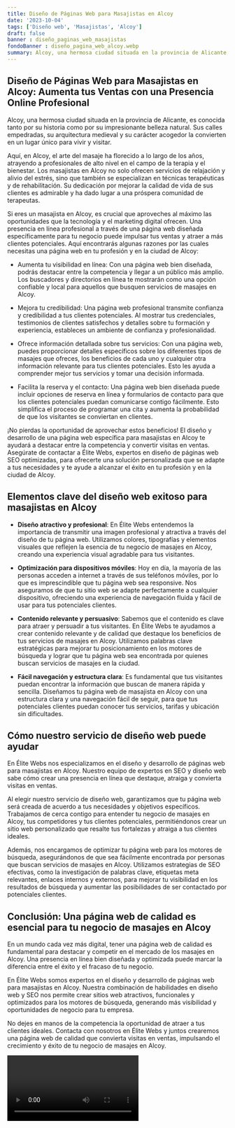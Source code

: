 ```yaml
---
title: Diseño de Páginas Web para Masajistas en Alcoy
date: '2023-10-04'
tags: ['Diseño web', 'Masajistas', 'Alcoy']
draft: false
banner : diseño_paginas_web_masajistas
fondoBanner : diseño_pagina_web_alcoy.webp
summary: Alcoy, una hermosa ciudad situada en la provincia de Alicante, es conocida tanto por su historia como por su impresionante belleza natural. Sus calles empedradas, su arquitectura medieval y su carácter acogedor la convierten en un lugar único para vivir y visitar.
---
```


## **Diseño de Páginas Web para Masajistas en Alcoy: Aumenta tus Ventas con una Presencia Online Profesional**

Alcoy, una hermosa ciudad situada en la provincia de Alicante, es conocida tanto por su historia como por su impresionante belleza natural. Sus calles empedradas, su arquitectura medieval y su carácter acogedor la convierten en un lugar único para vivir y visitar.

Aquí, en Alcoy, el arte del masaje ha florecido a lo largo de los años, atrayendo a profesionales de alto nivel en el campo de la terapia y el bienestar. Los masajistas en Alcoy no solo ofrecen servicios de relajación y alivio del estrés, sino que también se especializan en técnicas terapéuticas y de rehabilitación. Su dedicación por mejorar la calidad de vida de sus clientes es admirable y ha dado lugar a una próspera comunidad de terapeutas.

Si eres un masajista en Alcoy, es crucial que aproveches al máximo las oportunidades que la tecnología y el marketing digital ofrecen. Una presencia en línea profesional a través de una página web diseñada específicamente para tu negocio puede impulsar tus ventas y atraer a más clientes potenciales. Aquí encontrarás algunas razones por las cuales necesitas una página web en tu profesión y en la ciudad de Alcoy:

- Aumenta tu visibilidad en línea: Con una página web bien diseñada, podrás destacar entre la competencia y llegar a un público más amplio. Los buscadores y directorios en línea te mostrarán como una opción confiable y local para aquellos que busquen servicios de masajes en Alcoy.

- Mejora tu credibilidad: Una página web profesional transmite confianza y credibilidad a tus clientes potenciales. Al mostrar tus credenciales, testimonios de clientes satisfechos y detalles sobre tu formación y experiencia, estableces un ambiente de confianza y profesionalidad.

- Ofrece información detallada sobre tus servicios: Con una página web, puedes proporcionar detalles específicos sobre los diferentes tipos de masajes que ofreces, los beneficios de cada uno y cualquier otra información relevante para tus clientes potenciales. Esto les ayuda a comprender mejor tus servicios y tomar una decisión informada.

- Facilita la reserva y el contacto: Una página web bien diseñada puede incluir opciones de reserva en línea y formularios de contacto para que los clientes potenciales puedan comunicarse contigo fácilmente. Esto simplifica el proceso de programar una cita y aumenta la probabilidad de que los visitantes se conviertan en clientes.

¡No pierdas la oportunidad de aprovechar estos beneficios! El diseño y desarrollo de una página web específica para masajistas en Alcoy te ayudará a destacar entre la competencia y convertir visitas en ventas. Asegúrate de contactar a Élite Webs, expertos en diseño de páginas web SEO optimizadas, para ofrecerte una solución personalizada que se adapte a tus necesidades y te ayude a alcanzar el éxito en tu profesión y en la ciudad de Alcoy.

<GifSeo />

<Cta />

## Elementos clave del diseño web exitoso para masajistas en Alcoy

- **Diseño atractivo y profesional**: En Élite Webs entendemos la importancia de transmitir una imagen profesional y atractiva a través del diseño de tu página web. Utilizamos colores, tipografías y elementos visuales que reflejen la esencia de tu negocio de masajes en Alcoy, creando una experiencia visual agradable para tus visitantes.

- **Optimización para dispositivos móviles**: Hoy en día, la mayoría de las personas acceden a internet a través de sus teléfonos móviles, por lo que es imprescindible que tu página web sea responsive. Nos aseguramos de que tu sitio web se adapte perfectamente a cualquier dispositivo, ofreciendo una experiencia de navegación fluida y fácil de usar para tus potenciales clientes.

- **Contenido relevante y persuasivo**: Sabemos que el contenido es clave para atraer y persuadir a tus visitantes. En Élite Webs te ayudamos a crear contenido relevante y de calidad que destaque los beneficios de tus servicios de masajes en Alcoy. Utilizamos palabras clave estratégicas para mejorar tu posicionamiento en los motores de búsqueda y lograr que tu página web sea encontrada por quienes buscan servicios de masajes en la ciudad.

- **Fácil navegación y estructura clara**: Es fundamental que tus visitantes puedan encontrar la información que buscan de manera rápida y sencilla. Diseñamos tu página web de masajista en Alcoy con una estructura clara y una navegación fácil de seguir, para que tus potenciales clientes puedan conocer tus servicios, tarifas y ubicación sin dificultades.

## Cómo nuestro servicio de diseño web puede ayudar

En Élite Webs nos especializamos en el diseño y desarrollo de páginas web para masajistas en Alcoy. Nuestro equipo de expertos en SEO y diseño web sabe cómo crear una presencia en línea que destaque, atraiga y convierta visitas en ventas.

Al elegir nuestro servicio de diseño web, garantizamos que tu página web será creada de acuerdo a tus necesidades y objetivos específicos. Trabajamos de cerca contigo para entender tu negocio de masajes en Alcoy, tus competidores y tus clientes potenciales, permitiéndonos crear un sitio web personalizado que resalte tus fortalezas y atraiga a tus clientes ideales.

Además, nos encargamos de optimizar tu página web para los motores de búsqueda, asegurándonos de que sea fácilmente encontrada por personas que buscan servicios de masajes en Alcoy. Utilizamos estrategias de SEO efectivas, como la investigación de palabras clave, etiquetas meta relevantes, enlaces internos y externos, para mejorar tu visibilidad en los resultados de búsqueda y aumentar las posibilidades de ser contactado por potenciales clientes.

## Conclusión: Una página web de calidad es esencial para tu negocio de masajes en Alcoy

En un mundo cada vez más digital, tener una página web de calidad es fundamental para destacar y competir en el mercado de los masajes en Alcoy. Una presencia en línea bien diseñada y optimizada puede marcar la diferencia entre el éxito y el fracaso de tu negocio.

En Élite Webs somos expertos en el diseño y desarrollo de páginas web para masajistas en Alcoy. Nuestra combinación de habilidades en diseño web y SEO nos permite crear sitios web atractivos, funcionales y optimizados para los motores de búsqueda, generando más visibilidad y oportunidades de negocio para tu empresa.

No dejes en manos de la competencia la oportunidad de atraer a tus clientes ideales. Contacta con nosotros en Élite Webs y juntos crearemos una página web de calidad que convierta visitas en ventas, impulsando el crecimiento y éxito de tu negocio de masajes en Alcoy.

<Video />

<CtaBot job='Masajistas' city='Alcoy'/>

<Gmaps query='Alcoy+españa+maps' />
